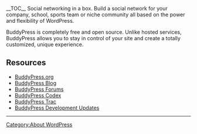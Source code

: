 {{Languages|
{{en|BuddyPress}}
{{ja|BuddyPress}}
}}

__TOC__
Social networking in a box. Build a social network for your company, school, sports team or niche community all based on the power and flexibility of WordPress.

BuddyPress is completely free and open source. Unlike hosted services, BuddyPress allows you to stay in control of your site and create a totally customized, unique experience.

== Resources ==

* [https://buddypress.org/ BuddyPress.org]
* [https://buddypress.org/blog/ BuddyPress Blog]
* [https://buddypress.org/support/ BuddyPress Forums]
* [https://codex.buddypress.org/ BuddyPress Codex]
* [https://buddypress.trac.wordpress.org/ BuddyPress Trac]
* [https://bpdevel.wordpress.com/ BuddyPress Development Updates]

----
[[Category:About WordPress]]